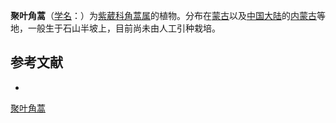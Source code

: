 {{Speciesbox
| name = 聚叶角蒿
| status = 
| status_system = 
| image =
| genus = Incarvillea
| species = potaninii
| authority = Batalin in Acta Hort.
}}

'''聚叶角蒿'''（[[学名|学名]]：{{lang|la|''Incarvillea potaninii''}}）为[[紫葳科|紫葳科]][[角蒿属|角蒿属]]的植物。分布在[[蒙古|蒙古]]以及[[中国大陆|中国大陆]]的[[内蒙古|内蒙古]]等地，一般生于石山半坡上，目前尚未由人工引种栽培。

== 参考文献 ==
<div class="references-small">
* {{cite web| url =http://www.bioinfo.cn/db05/KmzwSpecies.php?action=view&id=2416| title =聚叶角蒿| work =《中国高等植物数据库全库》| publisher =中国科学院微生物研究所| author =昆明植物研究所| accessdate =2009-02-23| deadurl =yes| archiveurl =https://web.archive.org/web/20160305054449/http://www.bioinfo.cn/db05/KmzwSpecies.php?action=view&id=2416| archivedate =2016-03-05}}
</div>
{{Taxonbar|from=Q15226009}}

[[Category:角蒿属|聚叶角蒿]]


{{植物小作品}}